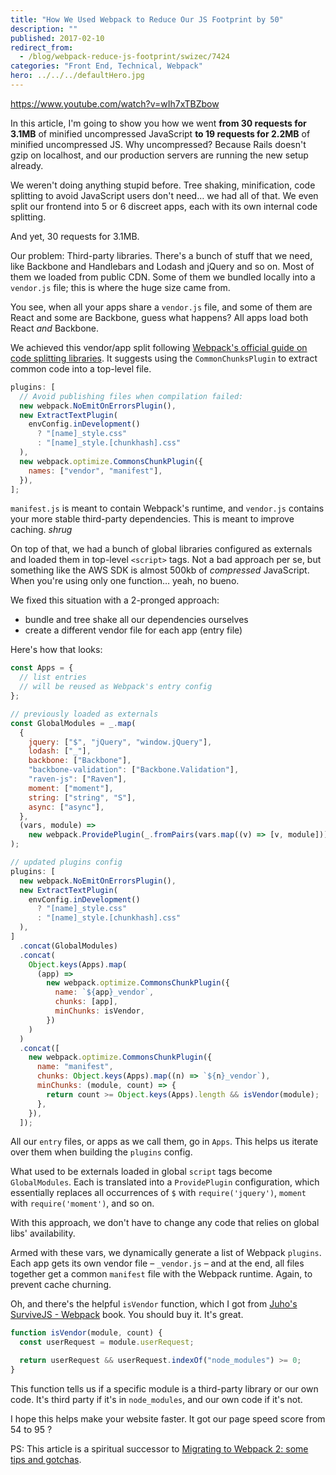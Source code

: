 ```yaml
---
title: "How We Used Webpack to Reduce Our JS Footprint by 50"
description: ""
published: 2017-02-10
redirect_from:
  - /blog/webpack-reduce-js-footprint/swizec/7424
categories: "Front End, Technical, Webpack"
hero: ../../../defaultHero.jpg
---
```


https://www.youtube.com/watch?v=wIh7xTBZbow

In this article, I'm going to show you how we went **from 30 requests for 3.1MB** of minified uncompressed JavaScript **to 19 requests for 2.2MB** of minified uncompressed JS. Why uncompressed? Because Rails doesn't gzip on localhost, and our production servers are running the new setup already.

We weren't doing anything stupid before. Tree shaking, minification, code splitting to avoid JavaScript users don't need… we had all of that. We even split our frontend into 5 or 6 discreet apps, each with its own internal code splitting.

And yet, 30 requests for 3.1MB.

Our problem: Third-party libraries. There's a bunch of stuff that we need, like Backbone and Handlebars and Lodash and jQuery and so on. Most of them we loaded from public CDN. Some of them we bundled locally into a `vendor.js` file; this is where the huge size came from.

You see, when all your apps share a `vendor.js` file, and some of them are React and some are Backbone, guess what happens? All apps load both React _and_ Backbone.

We achieved this vendor/app split following [Webpack's official guide on code splitting libraries](https://webpack.js.org/guides/code-splitting-libraries/). It suggests using the `CommonChunksPlugin` to extract common code into a top-level file.

```javascript
plugins: [
  // Avoid publishing files when compilation failed:
  new webpack.NoEmitOnErrorsPlugin(),
  new ExtractTextPlugin(
    envConfig.inDevelopment()
      ? "[name]_style.css"
      : "[name]_style.[chunkhash].css"
  ),
  new webpack.optimize.CommonsChunkPlugin({
    names: ["vendor", "manifest"],
  }),
];
```

`manifest.js` is meant to contain Webpack's runtime, and `vendor.js` contains your more stable third-party dependencies. This is meant to improve caching. _shrug_

On top of that, we had a bunch of global libraries configured as externals and loaded them in top-level `<script>` tags. Not a bad approach per se, but something like the AWS SDK is almost 500kb of _compressed_ JavaScript. When you're using only one function… yeah, no bueno.

We fixed this situation with a 2-pronged approach:

- bundle and tree shake all our dependencies ourselves
- create a different vendor file for each app (entry file)

Here's how that looks:

```javascript
const Apps = {
  // list entries
  // will be reused as Webpack's entry config
};

// previously loaded as externals
const GlobalModules = _.map(
  {
    jquery: ["$", "jQuery", "window.jQuery"],
    lodash: ["_"],
    backbone: ["Backbone"],
    "backbone-validation": ["Backbone.Validation"],
    "raven-js": ["Raven"],
    moment: ["moment"],
    string: ["string", "S"],
    async: ["async"],
  },
  (vars, module) =>
    new webpack.ProvidePlugin(_.fromPairs(vars.map((v) => [v, module])))
);

// updated plugins config
plugins: [
  new webpack.NoEmitOnErrorsPlugin(),
  new ExtractTextPlugin(
    envConfig.inDevelopment()
      ? "[name]_style.css"
      : "[name]_style.[chunkhash].css"
  ),
]
  .concat(GlobalModules)
  .concat(
    Object.keys(Apps).map(
      (app) =>
        new webpack.optimize.CommonsChunkPlugin({
          name: `${app}_vendor`,
          chunks: [app],
          minChunks: isVendor,
        })
    )
  )
  .concat([
    new webpack.optimize.CommonsChunkPlugin({
      name: "manifest",
      chunks: Object.keys(Apps).map((n) => `${n}_vendor`),
      minChunks: (module, count) => {
        return count >= Object.keys(Apps).length && isVendor(module);
      },
    }),
  ]);
```

All our `entry` files, or apps as we call them, go in `Apps`. This helps us iterate over them when building the `plugins` config.

What used to be externals loaded in global `script` tags become `GlobalModules`. Each is translated into a `ProvidePlugin` configuration, which essentially replaces all occurrences of `$` with `require('jquery')`, `moment` with `require('moment')`, and so on.

With this approach, we don't have to change any code that relies on global libs' availability.

Armed with these vars, we dynamically generate a list of Webpack `plugins`. Each app gets its own vendor file – `_vendor.js` – and at the end, all files together get a common `manifest` file with the Webpack runtime. Again, to prevent cache churning.

Oh, and there's the helpful `isVendor` function, which I got from [Juho's SurviveJS - Webpack](https://leanpub.com/survivejs-webpack) book. You should buy it. It's great.

```javascript
function isVendor(module, count) {
  const userRequest = module.userRequest;

  return userRequest && userRequest.indexOf("node_modules") >= 0;
}
```

This function tells us if a specific module is a third-party library or our own code. It's third party if it's in `node_modules`, and our own code if it's not.

I hope this helps make your website faster. It got our page speed score from 54 to 95 ?

PS: This article is a spiritual successor to [Migrating to Webpack 2: some tips and gotchas](https://swizec.com/blog/migrating-to-webpack-2-some-tips-and-gotchas/).
